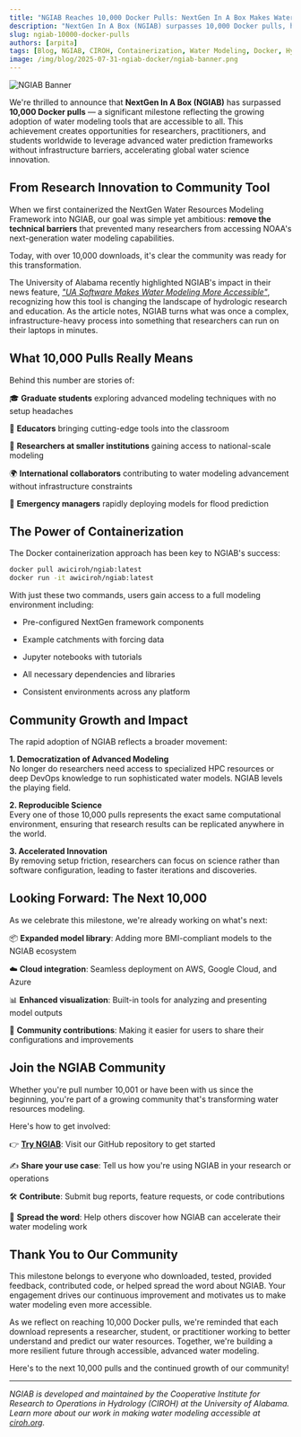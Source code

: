 ```yaml
---
title: "NGIAB Reaches 10,000 Docker Pulls: NextGen In A Box Makes Water Modeling More Accessible"
description: "NextGen In A Box (NGIAB) surpasses 10,000 Docker pulls, highlighting growing global adoption of accessible, containerized water modeling tools."
slug: ngiab-10000-docker-pulls
authors: [arpita]
tags: [Blog, NGIAB, CIROH, Containerization, Water Modeling, Docker, Hydrology, Education, Community Impact]
image: /img/blog/2025-07-31-ngiab-docker/ngiab-banner.png
---
```


![NGIAB Banner](/img/blog/2025-07-31-ngiab-docker/ngiab-banner.png)


We're thrilled to announce that **NextGen In A Box (NGIAB)** has surpassed **10,000 Docker pulls** — a significant milestone reflecting the growing adoption of water modeling tools that are accessible to all. This achievement creates opportunities for researchers, practitioners, and students worldwide to leverage advanced water prediction frameworks without infrastructure barriers, accelerating global water science innovation.
## From Research Innovation to Community Tool

When we first containerized the NextGen Water Resources Modeling Framework into NGIAB, our goal was simple yet ambitious: **remove the technical barriers** that prevented many researchers from accessing NOAA's next-generation water modeling capabilities.

Today, with over 10,000 downloads, it's clear the community was ready for this transformation.

The University of Alabama recently highlighted NGIAB's impact in their news feature, *["UA Software Makes Water Modeling More Accessible"](https://news.ua.edu/2025/07/ua-software-makes-water-modeling-more-accessible/)*,  recognizing how this tool is changing the landscape of hydrologic research and education. As the article notes, NGIAB turns what was once a complex, infrastructure-heavy process into something that researchers can run on their laptops in minutes.

## What 10,000 Pulls Really Means

Behind this number are stories of:

 🎓 **Graduate students** exploring advanced modeling techniques with no setup headaches

 🏫 **Educators** bringing cutting-edge tools into the classroom  

 🏢 **Researchers at smaller institutions** gaining access to national-scale modeling  

 🌍 **International collaborators** contributing to water modeling advancement without infrastructure constraints 

 🚨 **Emergency managers** rapidly deploying models for flood prediction  

## The Power of Containerization

The Docker containerization approach has been key to NGIAB's success:
```bash
docker pull awiciroh/ngiab:latest
docker run -it awiciroh/ngiab:latest
```

With just these two commands, users gain access to a full modeling environment including:

-  Pre-configured NextGen framework components  

-  Example catchments with forcing data  

-  Jupyter notebooks with tutorials  

-  All necessary dependencies and libraries 

-  Consistent environments across any platform  


## Community Growth and Impact
The rapid adoption of NGIAB reflects a broader movement:

**1. Democratization of Advanced Modeling**<br />
No longer do researchers need access to specialized HPC resources or deep DevOps knowledge to run sophisticated water models. NGIAB levels the playing field.

**2. Reproducible Science**<br />
Every one of those 10,000 pulls represents the exact same computational environment, ensuring that research results can be replicated anywhere in the world.

**3. Accelerated Innovation**<br />
By removing setup friction, researchers can focus on science rather than software configuration, leading to faster iterations and discoveries.

## Looking Forward: The Next 10,000
As we celebrate this milestone, we're already working on what's next:

📦 **Expanded model library**: Adding more BMI-compliant models to the NGIAB ecosystem

☁️ **Cloud integration**: Seamless deployment on AWS, Google Cloud, and Azure

📊 **Enhanced visualization**: Built-in tools for analyzing and presenting model outputs

🤝 **Community contributions**: Making it easier for users to share their configurations and improvements


## Join the NGIAB Community
Whether you're pull number 10,001 or have been with us since the beginning, you're part of a growing community that's transforming water resources modeling.

Here's how to get involved:

👉 [**Try NGIAB**](https://github.com/CIROH-UA/NGIAB): Visit our GitHub repository to get started  

✍️ **Share your use case**: Tell us how you're using NGIAB in your research or operations

🛠 **Contribute**: Submit bug reports, feature requests, or code contributions

📢 **Spread the word**: Help others discover how NGIAB can accelerate their water modeling work  

## Thank You to Our Community
This milestone belongs to everyone who downloaded, tested, provided feedback, contributed code, or helped spread the word about NGIAB. Your engagement drives our continuous improvement and motivates us to make water modeling even more accessible.

As we reflect on reaching 10,000 Docker pulls, we're reminded that each download represents a researcher, student, or practitioner working to better understand and predict our water resources. Together, we're building a more resilient future through accessible, advanced water modeling.

Here's to the next 10,000 pulls and the continued growth of our community!

---

*NGIAB is developed and maintained by the Cooperative Institute for Research to Operations in Hydrology (CIROH) at the University of Alabama. Learn more about our work in making water modeling accessible at [ciroh.org](https://ciroh.org).*



